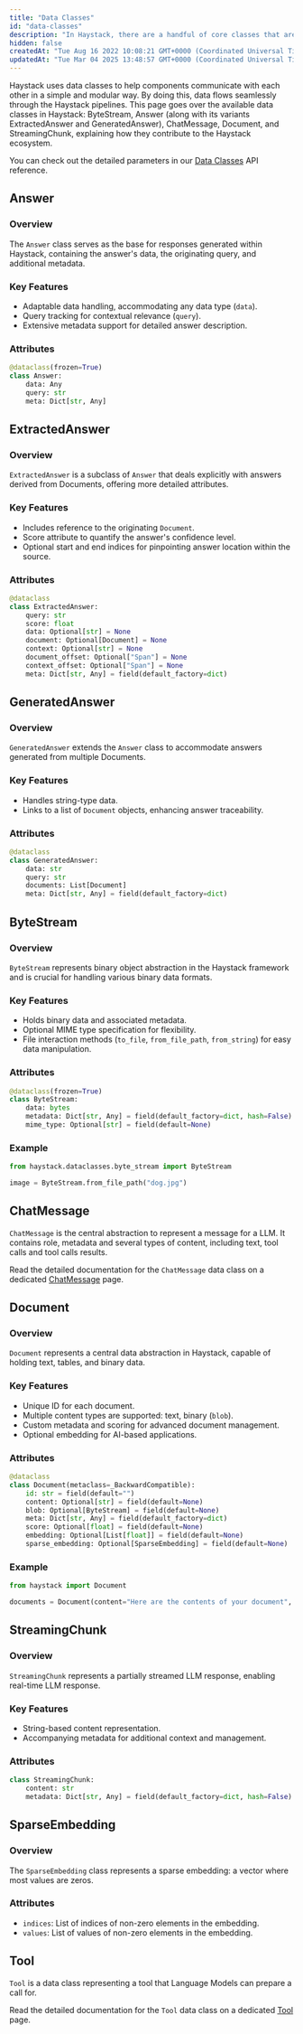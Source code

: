 ```yaml
---
title: "Data Classes"
id: "data-classes"
description: "In Haystack, there are a handful of core classes that are regularly used in many different places. These are classes that carry data through the system and you are likely to interact with these as either the input or output of your pipeline."
hidden: false
createdAt: "Tue Aug 16 2022 10:08:21 GMT+0000 (Coordinated Universal Time)"
updatedAt: "Tue Mar 04 2025 13:48:57 GMT+0000 (Coordinated Universal Time)"
---
```

Haystack uses data classes to help components communicate with each other in a simple and modular way. By doing this, data flows seamlessly through the Haystack pipelines. This page goes over the available data classes in Haystack: ByteStream, Answer (along with its variants ExtractedAnswer and GeneratedAnswer), ChatMessage, Document, and StreamingChunk, explaining how they contribute to the Haystack ecosystem.

You can check out the detailed parameters in our [Data Classes](ref:data-classes-api) API reference.

## Answer

### Overview

The `Answer` class serves as the base for responses generated within Haystack, containing the answer's data, the originating query, and additional metadata.

### Key Features

- Adaptable data handling, accommodating any data type (`data`).
- Query tracking for contextual relevance (`query`).
- Extensive metadata support for detailed answer description.

### Attributes

```python
@dataclass(frozen=True)
class Answer:
    data: Any
    query: str
    meta: Dict[str, Any]
```

## ExtractedAnswer

### Overview

`ExtractedAnswer` is a subclass of `Answer` that deals explicitly with answers derived from Documents, offering more detailed attributes.

### Key Features

- Includes reference to the originating `Document`.
- Score attribute to quantify the answer's confidence level.
- Optional start and end indices for pinpointing answer location within the source.

### Attributes

```python
@dataclass
class ExtractedAnswer:
    query: str
    score: float
    data: Optional[str] = None
    document: Optional[Document] = None
    context: Optional[str] = None
    document_offset: Optional["Span"] = None
    context_offset: Optional["Span"] = None
    meta: Dict[str, Any] = field(default_factory=dict)
```

## GeneratedAnswer

### Overview

`GeneratedAnswer` extends the `Answer` class to accommodate answers generated from multiple Documents.

### Key Features

- Handles string-type data.
- Links to a list of `Document` objects, enhancing answer traceability.

### Attributes

```python
@dataclass
class GeneratedAnswer:
    data: str
    query: str
    documents: List[Document]
    meta: Dict[str, Any] = field(default_factory=dict)
```

## ByteStream

### Overview

`ByteStream` represents binary object abstraction in the Haystack framework and is crucial for handling various binary data formats.

### Key Features

- Holds binary data and associated metadata.
- Optional MIME type specification for flexibility.
- File interaction methods (`to_file`, `from_file_path`, `from_string`) for easy data manipulation.

### Attributes

```python
@dataclass(frozen=True)
class ByteStream:
    data: bytes
    metadata: Dict[str, Any] = field(default_factory=dict, hash=False)
    mime_type: Optional[str] = field(default=None)
```

### Example

```python
from haystack.dataclasses.byte_stream import ByteStream

image = ByteStream.from_file_path("dog.jpg")
```

## ChatMessage

`ChatMessage` is the central abstraction to represent a message for a LLM. It contains role, metadata and several types of content, including text, tool calls and tool calls results.

Read the detailed documentation for the `ChatMessage` data class on a dedicated [ChatMessage](doc:chatmessage) page.

## Document

### Overview

`Document` represents a central data abstraction in Haystack, capable of holding text, tables, and binary data.

### Key Features

- Unique ID for each document.
- Multiple content types are supported: text, binary (`blob`).
- Custom metadata and scoring for advanced document management.
- Optional embedding for AI-based applications.

### Attributes

```python
@dataclass
class Document(metaclass=_BackwardCompatible):
    id: str = field(default="")
    content: Optional[str] = field(default=None)
    blob: Optional[ByteStream] = field(default=None)
    meta: Dict[str, Any] = field(default_factory=dict)
    score: Optional[float] = field(default=None)
    embedding: Optional[List[float]] = field(default=None)
    sparse_embedding: Optional[SparseEmbedding] = field(default=None)
```

### Example

```python
from haystack import Document

documents = Document(content="Here are the contents of your document", embedding=[0.1]*768)
```

## StreamingChunk

### Overview

`StreamingChunk` represents a partially streamed LLM response, enabling real-time LLM response.

### Key Features

- String-based content representation.
- Accompanying metadata for additional context and management.

### Attributes

```python
class StreamingChunk:
    content: str
    metadata: Dict[str, Any] = field(default_factory=dict, hash=False)
```

## SparseEmbedding

### Overview

The `SparseEmbedding` class represents a sparse embedding: a vector where most values are zeros.

### Attributes

- `indices`: List of indices of non-zero elements in the embedding.
- `values`: List of values of non-zero elements in the embedding.

## Tool

`Tool` is a data class representing a tool that Language Models can prepare a call for.

Read the detailed documentation for the `Tool` data class on a dedicated [Tool](doc:tool) page.
